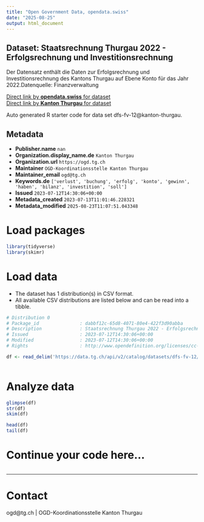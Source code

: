```yaml
---
title: "Open Government Data, opendata.swiss"
date: "2025-08-25"
output: html_document
---
```


## Dataset: Staatsrechnung Thurgau 2022 - Erfolgsrechnung und Investitionsrechnung

Der Datensatz enthält die Daten zur Erfolgsrechnung und Investitionsrechnung des Kantons Thurgau auf Ebene Konto für das Jahr 2022.Datenquelle: Finanzverwaltung

[Direct link by **opendata.swiss** for dataset](https://opendata.swiss/de/dataset/staatsrechnung-thurgau-2022-erfolgsrechnung-und-investitionsrechnung)<br>
[Direct link by **Kanton Thurgau** for dataset](https://data.tg.ch/explore/dataset/dfs-fv-12/)

Auto generated R starter code for data set dfs-fv-12@kanton-thurgau.

## Metadata

- **Publisher.name** `nan`
- **Organization.display_name.de** `Kanton Thurgau`
- **Organization.url** `https://ogd.tg.ch`
- **Maintainer** `OGD-Koordinationsstelle Kanton Thurgau`
- **Maintainer_email** `ogd@tg.ch`
- **Keywords.de** `['verlust', 'buchung', 'erfolg', 'konto', 'gewinn', 'haben', 'bilanz', 'investition', 'soll']`
- **Issued** `2023-07-12T14:30:06+00:00`
- **Metadata_created** `2023-07-13T11:01:46.228321`
- **Metadata_modified** `2025-08-23T11:07:51.043348`


# Load packages

```r

library(tidyverse)
library(skimr)

```

# Load data

-   The dataset has 1 distribution(s) in CSV format.
-   All available CSV distributions are listed below and can be read into a tibble.

```r

# Distribution 0
# Package_id               : dabbf12c-65d8-4071-80e4-422f3d90abba
# Description              : Staatsrechnung Thurgau 2022 - Erfolgsrechnung und Investitionsrechnung (csv)
# Issued                   : 2023-07-12T14:30:06+00:00
# Modified                 : 2023-07-12T14:30:06+00:00
# Rights                   : http://www.opendefinition.org/licenses/cc-by/

df <- read_delim('https://data.tg.ch/api/v2/catalog/datasets/dfs-fv-12/exports/csv?use_labels=true')



```

# Analyze data

```r

glimpse(df)
str(df)
skim(df)

head(df)
tail(df)

```

# Continue your code here...

```r

```

------------------------------------------------------------------------

# Contact

ogd@tg.ch | OGD-Koordinationsstelle Kanton Thurgau
